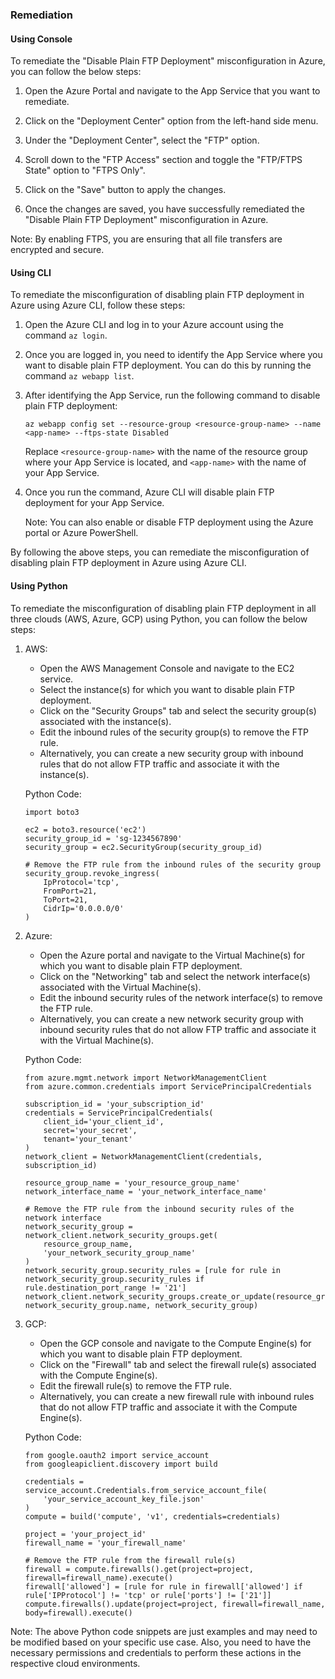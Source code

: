 ### Remediation

#### Using Console

To remediate the "Disable Plain FTP Deployment" misconfiguration in Azure, you can follow the below steps:

1. Open the Azure Portal and navigate to the App Service that you want to remediate.

2. Click on the "Deployment Center" option from the left-hand side menu.

3. Under the "Deployment Center", select the "FTP" option.

4. Scroll down to the "FTP Access" section and toggle the "FTP/FTPS State" option to "FTPS Only".

5. Click on the "Save" button to apply the changes.

6. Once the changes are saved, you have successfully remediated the "Disable Plain FTP Deployment" misconfiguration in Azure.

Note: By enabling FTPS, you are ensuring that all file transfers are encrypted and secure.

#### Using CLI

To remediate the misconfiguration of disabling plain FTP deployment in Azure using Azure CLI, follow these steps:

1. Open the Azure CLI and log in to your Azure account using the command `az login`.

2. Once you are logged in, you need to identify the App Service where you want to disable plain FTP deployment. You can do this by running the command `az webapp list`.

3. After identifying the App Service, run the following command to disable plain FTP deployment:

   ```
   az webapp config set --resource-group <resource-group-name> --name <app-name> --ftps-state Disabled
   ```

   Replace `<resource-group-name>` with the name of the resource group where your App Service is located, and `<app-name>` with the name of your App Service.

4. Once you run the command, Azure CLI will disable plain FTP deployment for your App Service.

   Note: You can also enable or disable FTP deployment using the Azure portal or Azure PowerShell.

By following the above steps, you can remediate the misconfiguration of disabling plain FTP deployment in Azure using Azure CLI.

#### Using Python

To remediate the misconfiguration of disabling plain FTP deployment in all three clouds (AWS, Azure, GCP) using Python, you can follow the below steps:

1. AWS: 
   - Open the AWS Management Console and navigate to the EC2 service.
   - Select the instance(s) for which you want to disable plain FTP deployment.
   - Click on the "Security Groups" tab and select the security group(s) associated with the instance(s).
   - Edit the inbound rules of the security group(s) to remove the FTP rule.
   - Alternatively, you can create a new security group with inbound rules that do not allow FTP traffic and associate it with the instance(s).

   Python Code:

   ```
   import boto3

   ec2 = boto3.resource('ec2')
   security_group_id = 'sg-1234567890'
   security_group = ec2.SecurityGroup(security_group_id)

   # Remove the FTP rule from the inbound rules of the security group
   security_group.revoke_ingress(
       IpProtocol='tcp',
       FromPort=21,
       ToPort=21,
       CidrIp='0.0.0.0/0'
   )
   ```

2. Azure: 
   - Open the Azure portal and navigate to the Virtual Machine(s) for which you want to disable plain FTP deployment.
   - Click on the "Networking" tab and select the network interface(s) associated with the Virtual Machine(s).
   - Edit the inbound security rules of the network interface(s) to remove the FTP rule.
   - Alternatively, you can create a new network security group with inbound security rules that do not allow FTP traffic and associate it with the Virtual Machine(s).

   Python Code:

   ```
   from azure.mgmt.network import NetworkManagementClient
   from azure.common.credentials import ServicePrincipalCredentials

   subscription_id = 'your_subscription_id'
   credentials = ServicePrincipalCredentials(
       client_id='your_client_id',
       secret='your_secret',
       tenant='your_tenant'
   )
   network_client = NetworkManagementClient(credentials, subscription_id)

   resource_group_name = 'your_resource_group_name'
   network_interface_name = 'your_network_interface_name'

   # Remove the FTP rule from the inbound security rules of the network interface
   network_security_group = network_client.network_security_groups.get(
       resource_group_name,
       'your_network_security_group_name'
   )
   network_security_group.security_rules = [rule for rule in network_security_group.security_rules if rule.destination_port_range != '21']
   network_client.network_security_groups.create_or_update(resource_group_name, network_security_group.name, network_security_group)
   ```

3. GCP: 
   - Open the GCP console and navigate to the Compute Engine(s) for which you want to disable plain FTP deployment.
   - Click on the "Firewall" tab and select the firewall rule(s) associated with the Compute Engine(s).
   - Edit the firewall rule(s) to remove the FTP rule.
   - Alternatively, you can create a new firewall rule with inbound rules that do not allow FTP traffic and associate it with the Compute Engine(s).

   Python Code:

   ```
   from google.oauth2 import service_account
   from googleapiclient.discovery import build

   credentials = service_account.Credentials.from_service_account_file(
       'your_service_account_key_file.json'
   )
   compute = build('compute', 'v1', credentials=credentials)

   project = 'your_project_id'
   firewall_name = 'your_firewall_name'

   # Remove the FTP rule from the firewall rule(s)
   firewall = compute.firewalls().get(project=project, firewall=firewall_name).execute()
   firewall['allowed'] = [rule for rule in firewall['allowed'] if rule['IPProtocol'] != 'tcp' or rule['ports'] != ['21']]
   compute.firewalls().update(project=project, firewall=firewall_name, body=firewall).execute()
   ```

Note: The above Python code snippets are just examples and may need to be modified based on your specific use case. Also, you need to have the necessary permissions and credentials to perform these actions in the respective cloud environments.

